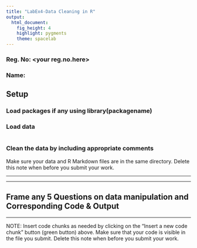 ```yaml
---
title: "LabEx4-Data Cleaning in R"
output: 
  html_document: 
    fig_height: 4
    highlight: pygments
    theme: spacelab
---
```

### Reg. No: <your reg.no.here>

### Name:<your name here>

## Setup


### Load packages if any using library(packagename)


### Load data
```r

```
### Clean the data by including appropriate comments

Make sure your data and R Markdown files are in the same directory. Delete this note when before you submit your work. 



* * *


* * *

##  Frame any 5 Questions on data manipulation and Corresponding Code & Output



* * *


NOTE: Insert code chunks as needed by clicking on the "Insert a new code chunk" 
button (green button) above. Make sure that your code is visible
in the file you submit. Delete this note when before you submit your work.


